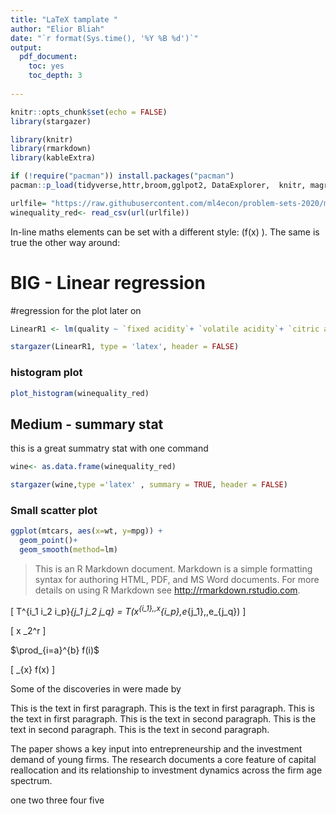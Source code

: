 ```yaml
---
title: "LaTeX tamplate "
author: "Elior Bliah"
date: "`r format(Sys.time(), '%Y %B %d')`"
output:  
  pdf_document:
    toc: yes
    toc_depth: 3
 
---
```


```r
knitr::opts_chunk$set(echo = FALSE)
library(stargazer)
```


```r
library(knitr)
library(rmarkdown)
library(kableExtra)
```

```r
if (!require("pacman")) install.packages("pacman")
pacman::p_load(tidyverse,httr,broom,gglpot2, DataExplorer,  knitr, magrittr, glmnet, tidymodels,kableExtra ,ROCit, caret)
```

```r
urlfile= "https://raw.githubusercontent.com/ml4econ/problem-sets-2020/master/datasets/winequality_red.csv"
winequality_red<- read_csv(url(urlfile))
```



In-line maths elements can be set with a different style: \(f(x) \). The same is true the other way around:


#  BIG - Linear regression

#regression for the plot later on
```r

LinearR1 <- lm(quality ~ `fixed acidity`+ `volatile acidity`+ `citric acid`+`residual sugar`+ chlorides+`free sulfur dioxide`+`total sulfur dioxide`+density+pH+`sulphates`+`alcohol`, data = winequality_red)
```


```r
stargazer(LinearR1, type = 'latex', header = FALSE)
```

### histogram plot
```r
plot_histogram(winequality_red)
```

## Medium - summary stat

this is a great summatry stat with one command

```r
wine<- as.data.frame(winequality_red)
```

```r
stargazer(wine,type ='latex' , summary = TRUE, header = FALSE)
```
### Small scatter plot
```r
ggplot(mtcars, aes(x=wt, y=mpg)) + 
  geom_point()+
  geom_smooth(method=lm)
```



>This is an R Markdown document. Markdown is a simple formatting syntax for authoring HTML, PDF, and MS Word documents. For more details on using R Markdown see <http://rmarkdown.rstudio.com>.

\begin{equation}
 Y= 3^4+\alpha + 4\beta_0^2 + \epsilon +u_0 
 \end{equation}

\[ T^{i_1 i_2 \dots i_p}_{j_1 j_2 \dots j_q} = T(x^{i_1},\dots,x^{i_p},e_{j_1},\dots,e_{j_q}) \]

\begin{equation}
  \int^\infty_0 \frac{dx}{du} = \sum_{i=0}^{\infty} \frac{4\beta_j}{fd}
\end{equation}

\[
x \in \lambda_2^r
\]

$\prod_{i=a}^{b} f(i)$

\[ \lim_{x\to 0} f(x) \]

Some of the \textbf{greatest} 
discoveries in \underline{science} 
were made by \textbf{\textit{accident?}}

\setlength{\parindent}{1cm}
This is the text in first paragraph. This is the text in first 
paragraph. This is the text in first paragraph.
This is the text in second paragraph. This is the text in second 
paragraph. This is the text in second paragraph.

\setlength{\columnsep}{1in}
The paper shows a key input into entrepreneurship and the investment demand of young firms. The research documents a core feature of capital reallocation and its relationship to investment dynamics across the firm age spectrum.

\begin{itemize}
\item Additionally, the research present evidence that local capital supply matters may be relevant to the agglomerative forces in the urban economy.
\item Using a sample of transactions covering models of equipment across a wide range of industries, the research shows that as firms age, they transition to newer and newer machines, and as  machines age, they are reallocated to younger and younger firms (Across 169 industries the relationship of young firms and old capital holds at the 1% level for 131 industries and at the 10% level for 142 industries).
\end{itemize}

 \begin{enumerate}
   \item First level item
   \item First level item
   \begin{enumerate}
     \item Second level item
     \item Second level item
     \begin{enumerate}
       \item Third level item
       \item Third level item
       \begin{enumerate}
         \item Fourth level item
         \item Fourth level item
       \end{enumerate}
     \end{enumerate}
   \end{enumerate}
 \end{enumerate}
 
 one  \setcounter{enumii}{1} 
 two  \setcounter{enumii}{2}
 three  \setcounter{enumii}{3}
 four  \setcounter{enumii}{4}
five  \setcounter{enumii}{5}

